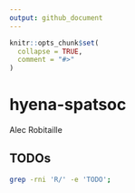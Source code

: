 ```yaml
---
output: github_document
---
```



```r
knitr::opts_chunk$set(
  collapse = TRUE,
  comment = "#>"
)
```
# hyena-spatsoc
Alec Robitaille


## TODOs

```bash
grep -rni 'R/' -e 'TODO';
```
